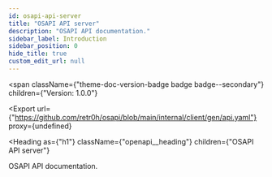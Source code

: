 ```yaml
---
id: osapi-api-server
title: "OSAPI API server"
description: "OSAPI API documentation."
sidebar_label: Introduction
sidebar_position: 0
hide_title: true
custom_edit_url: null
---
```



<span
  className={"theme-doc-version-badge badge badge--secondary"}
  children={"Version: 1.0.0"}
>
</span>

<Export
  url={"https://github.com/retr0h/osapi/blob/main/internal/client/gen/api.yaml"}
  proxy={undefined}
>
  
</Export>

<Heading
  as={"h1"}
  className={"openapi__heading"}
  children={"OSAPI API server"}
>
</Heading>



OSAPI API documentation.



      